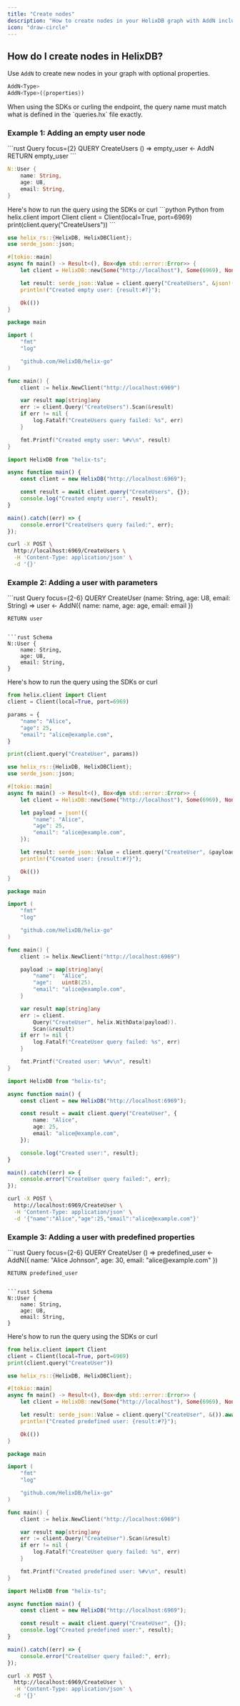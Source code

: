 ```yaml
---
title: "Create nodes"
description: "How to create nodes in your HelixDB graph with AddN including examples for empty nodes, parameterized nodes, and predefined properties"
icon: "draw-circle"
---
```


## How do I create nodes in HelixDB?

Use `AddN` to create new nodes in your graph with optional properties.

```rust
AddN<Type>
AddN<Type>({properties})
```

<Warning>
When using the SDKs or curling the endpoint, the query name must match what is defined in the `queries.hx` file exactly.
</Warning>

### Example 1: Adding an empty user node
<CodeGroup>
```rust Query focus={2}
QUERY CreateUsers () =>
    empty_user <- AddN<User>
    RETURN empty_user
```

```rust Schema
N::User {
    name: String,
    age: U8,
    email: String,
}
```
</CodeGroup>
Here's how to run the query using the SDKs or curl

<CodeGroup>
```python Python
from helix.client import Client
client = Client(local=True, port=6969)
print(client.query("CreateUsers"))
```

```rust Rust [expandable]
use helix_rs::{HelixDB, HelixDBClient};
use serde_json::json;

#[tokio::main]
async fn main() -> Result<(), Box<dyn std::error::Error>> {
    let client = HelixDB::new(Some("http://localhost"), Some(6969), None);

    let result: serde_json::Value = client.query("CreateUsers", &json!({})).await?;
    println!("Created empty user: {result:#?}");

    Ok(())
}
```

```go Go [expandable]
package main

import (
    "fmt"
    "log"

    "github.com/HelixDB/helix-go"
)

func main() {
    client := helix.NewClient("http://localhost:6969")

    var result map[string]any
    err := client.Query("CreateUsers").Scan(&result)
    if err != nil {
        log.Fatalf("CreateUsers query failed: %s", err)
    }

    fmt.Printf("Created empty user: %#v\n", result)
}
```

```typescript TypeScript [expandable]
import HelixDB from "helix-ts";

async function main() {
    const client = new HelixDB("http://localhost:6969");

    const result = await client.query("CreateUsers", {});
    console.log("Created empty user:", result);
}

main().catch((err) => {
    console.error("CreateUsers query failed:", err);
});
```

```bash Curl
curl -X POST \
  http://localhost:6969/CreateUsers \
  -H 'Content-Type: application/json' \
  -d '{}'
```
</CodeGroup>


### Example 2: Adding a user with parameters
<CodeGroup>
```rust Query focus={2-6}
QUERY CreateUser (name: String, age: U8, email: String) =>
    user <- AddN<User>({
        name: name,
        age: age,
        email: email
    })

    RETURN user
```

```rust Schema
N::User {
    name: String,
    age: U8,
    email: String,
}
```
</CodeGroup>

Here's how to run the query using the SDKs or curl
<CodeGroup>
```python Python [expandable]
from helix.client import Client
client = Client(local=True, port=6969)

params = {
    "name": "Alice",
    "age": 25,
    "email": "alice@example.com",
}

print(client.query("CreateUser", params))
```

```rust Rust [expandable]
use helix_rs::{HelixDB, HelixDBClient};
use serde_json::json;

#[tokio::main]
async fn main() -> Result<(), Box<dyn std::error::Error>> {
    let client = HelixDB::new(Some("http://localhost"), Some(6969), None);

    let payload = json!({
        "name": "Alice",
        "age": 25,
        "email": "alice@example.com",
    });

    let result: serde_json::Value = client.query("CreateUser", &payload).await?;
    println!("Created user: {result:#?}");

    Ok(())
}
```

```go Go [expandable]
package main

import (
    "fmt"
    "log"

    "github.com/HelixDB/helix-go"
)

func main() {
    client := helix.NewClient("http://localhost:6969")

    payload := map[string]any{
        "name":  "Alice",
        "age":   uint8(25),
        "email": "alice@example.com",
    }

    var result map[string]any
    err := client.
        Query("CreateUser", helix.WithData(payload)).
        Scan(&result)
    if err != nil {
        log.Fatalf("CreateUser query failed: %s", err)
    }

    fmt.Printf("Created user: %#v\n", result)
}
```

```typescript TypeScript [expandable]
import HelixDB from "helix-ts";

async function main() {
    const client = new HelixDB("http://localhost:6969");

    const result = await client.query("CreateUser", {
        name: "Alice",
        age: 25,
        email: "alice@example.com",
    });

    console.log("Created user:", result);
}

main().catch((err) => {
    console.error("CreateUser query failed:", err);
});
```

```bash Curl
curl -X POST \
  http://localhost:6969/CreateUser \
  -H 'Content-Type: application/json' \
  -d '{"name":"Alice","age":25,"email":"alice@example.com"}'
```
</CodeGroup>


### Example 3: Adding a user with predefined properties
<CodeGroup>
```rust Query focus={2-6}
QUERY CreateUser () =>
    predefined_user <- AddN<User>({
        name: "Alice Johnson",
        age: 30,
        email: "alice@example.com"
    })

    RETURN predefined_user
```

```rust Schema
N::User {
    name: String,
    age: U8,
    email: String,
}
```
</CodeGroup>


Here's how to run the query using the SDKs or curl
<CodeGroup>
```python Python
from helix.client import Client
client = Client(local=True, port=6969)
print(client.query("CreateUser"))
```

```rust Rust [expandable]
use helix_rs::{HelixDB, HelixDBClient};

#[tokio::main]
async fn main() -> Result<(), Box<dyn std::error::Error>> {
    let client = HelixDB::new(Some("http://localhost"), Some(6969), None);

    let result: serde_json::Value = client.query("CreateUser", &()).await?;
    println!("Created predefined user: {result:#?}");

    Ok(())
}
```

```go Go [expandable]
package main

import (
    "fmt"
    "log"

    "github.com/HelixDB/helix-go"
)

func main() {
    client := helix.NewClient("http://localhost:6969")

    var result map[string]any
    err := client.Query("CreateUser").Scan(&result)
    if err != nil {
        log.Fatalf("CreateUser query failed: %s", err)
    }

    fmt.Printf("Created predefined user: %#v\n", result)
}
```

```typescript TypeScript [expandable]
import HelixDB from "helix-ts";

async function main() {
    const client = new HelixDB("http://localhost:6969");

    const result = await client.query("CreateUser", {});
    console.log("Created predefined user:", result);
}

main().catch((err) => {
    console.error("CreateUser query failed:", err);
});
```

```bash Curl
curl -X POST \
  http://localhost:6969/CreateUser \
  -H 'Content-Type: application/json' \
  -d '{}'
```
</CodeGroup>
